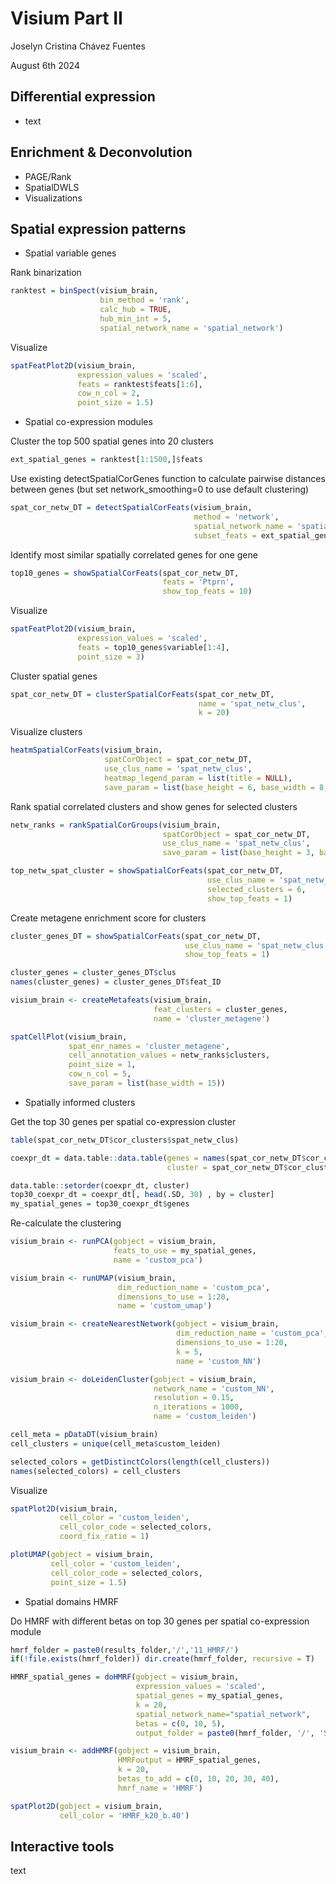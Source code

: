 # Visium Part II

Joselyn Cristina Chávez Fuentes

August 6th 2024

## Differential expression


- text

## Enrichment & Deconvolution

- PAGE/Rank
- SpatialDWLS
- Visualizations

## Spatial expression patterns

- Spatial variable genes

Rank binarization

```r
ranktest = binSpect(visium_brain, 
                    bin_method = 'rank',
                    calc_hub = TRUE, 
                    hub_min_int = 5,
                    spatial_network_name = 'spatial_network')
```

Visualize

```r
spatFeatPlot2D(visium_brain, 
               expression_values = 'scaled',
               feats = ranktest$feats[1:6], 
               cow_n_col = 2, 
               point_size = 1.5)
```

- Spatial co-expression modules

Cluster the top 500 spatial genes into 20 clusters

```r
ext_spatial_genes = ranktest[1:1500,]$feats
```

Use existing detectSpatialCorGenes function to calculate pairwise distances between genes (but set network_smoothing=0 to use default clustering)

```r
spat_cor_netw_DT = detectSpatialCorFeats(visium_brain,
                                         method = 'network',
                                         spatial_network_name = 'spatial_network',
                                         subset_feats = ext_spatial_genes)
```

Identify most similar spatially correlated genes for one gene

```r
top10_genes = showSpatialCorFeats(spat_cor_netw_DT, 
                                  feats = 'Ptprn', 
                                  show_top_feats = 10)
```

Visualize

```r
spatFeatPlot2D(visium_brain, 
               expression_values = 'scaled',
               feats = top10_genes$variable[1:4], 
               point_size = 3)
```


Cluster spatial genes

```r
spat_cor_netw_DT = clusterSpatialCorFeats(spat_cor_netw_DT, 
                                          name = 'spat_netw_clus', 
                                          k = 20)
```

Visualize clusters

```r
heatmSpatialCorFeats(visium_brain,
                     spatCorObject = spat_cor_netw_DT,
                     use_clus_name = 'spat_netw_clus',
                     heatmap_legend_param = list(title = NULL),
                     save_param = list(base_height = 6, base_width = 8, units = 'cm'))
```

Rank spatial correlated clusters and show genes for selected clusters

```r
netw_ranks = rankSpatialCorGroups(visium_brain,
                                  spatCorObject = spat_cor_netw_DT, 
                                  use_clus_name = 'spat_netw_clus',
                                  save_param = list(base_height = 3, base_width = 5))

top_netw_spat_cluster = showSpatialCorFeats(spat_cor_netw_DT, 
                                            use_clus_name = 'spat_netw_clus',
                                            selected_clusters = 6, 
                                            show_top_feats = 1)
```

Create metagene enrichment score for clusters

```r
cluster_genes_DT = showSpatialCorFeats(spat_cor_netw_DT, 
                                       use_clus_name = 'spat_netw_clus', 
                                       show_top_feats = 1)

cluster_genes = cluster_genes_DT$clus 
names(cluster_genes) = cluster_genes_DT$feat_ID

visium_brain <- createMetafeats(visium_brain, 
                                feat_clusters = cluster_genes, 
                                name = 'cluster_metagene')

spatCellPlot(visium_brain,
             spat_enr_names = 'cluster_metagene',
             cell_annotation_values = netw_ranks$clusters,
             point_size = 1, 
             cow_n_col = 5, 
             save_param = list(base_width = 15))
```

- Spatially informed clusters

Get the top 30 genes per spatial co-expression cluster

```r
table(spat_cor_netw_DT$cor_clusters$spat_netw_clus)

coexpr_dt = data.table::data.table(genes = names(spat_cor_netw_DT$cor_clusters$spat_netw_clus),
                                   cluster = spat_cor_netw_DT$cor_clusters$spat_netw_clus)

data.table::setorder(coexpr_dt, cluster)
top30_coexpr_dt = coexpr_dt[, head(.SD, 30) , by = cluster]
my_spatial_genes = top30_coexpr_dt$genes
```

Re-calculate the clustering

```r
visium_brain <- runPCA(gobject = visium_brain,
                       feats_to_use = my_spatial_genes,
                       name = 'custom_pca')

visium_brain <- runUMAP(visium_brain, 
                        dim_reduction_name = 'custom_pca', 
                        dimensions_to_use = 1:20,
                        name = 'custom_umap')

visium_brain <- createNearestNetwork(gobject = visium_brain,
                                     dim_reduction_name = 'custom_pca',
                                     dimensions_to_use = 1:20, 
                                     k = 5,
                                     name = 'custom_NN')

visium_brain <- doLeidenCluster(gobject = visium_brain, 
                                network_name = 'custom_NN',
                                resolution = 0.15, 
                                n_iterations = 1000,
                                name = 'custom_leiden')

cell_meta = pDataDT(visium_brain)
cell_clusters = unique(cell_meta$custom_leiden)

selected_colors = getDistinctColors(length(cell_clusters))
names(selected_colors) = cell_clusters
```

Visualize

```r
spatPlot2D(visium_brain, 
           cell_color = 'custom_leiden', 
           cell_color_code = selected_colors, 
           coord_fix_ratio = 1)
```

```r
plotUMAP(gobject = visium_brain, 
         cell_color = 'custom_leiden', 
         cell_color_code = selected_colors, 
         point_size = 1.5)
```

- Spatial domains HMRF

Do HMRF with different betas on top 30 genes per spatial co-expression module

```r
hmrf_folder = paste0(results_folder,'/','11_HMRF/')
if(!file.exists(hmrf_folder)) dir.create(hmrf_folder, recursive = T)

HMRF_spatial_genes = doHMRF(gobject = visium_brain,
                            expression_values = 'scaled',
                            spatial_genes = my_spatial_genes, 
                            k = 20,
                            spatial_network_name="spatial_network",
                            betas = c(0, 10, 5),
                            output_folder = paste0(hmrf_folder, '/', 'Spatial_genes/SG_topgenes_k20_scaled'))

visium_brain <- addHMRF(gobject = visium_brain, 
                        HMRFoutput = HMRF_spatial_genes,
                        k = 20, 
                        betas_to_add = c(0, 10, 20, 30, 40),
                        hmrf_name = 'HMRF')

spatPlot2D(gobject = visium_brain, 
           cell_color = 'HMRF_k20_b.40')
```


## Interactive tools

text
